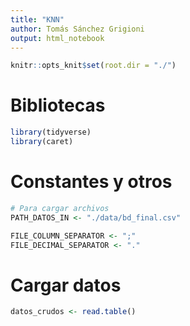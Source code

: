 ```yaml
---
title: "KNN"
author: Tomás Sánchez Grigioni
output: html_notebook
---
```


```r
knitr::opts_knit$set(root.dir = "./")
```


# Bibliotecas

```r
library(tidyverse)
library(caret)
```

# Constantes y otros

```r
# Para cargar archivos
PATH_DATOS_IN <- "./data/bd_final.csv"

FILE_COLUMN_SEPARATOR <- ";"
FILE_DECIMAL_SEPARATOR <- "."
```

# Cargar datos

```r
datos_crudos <- read.table()
```


